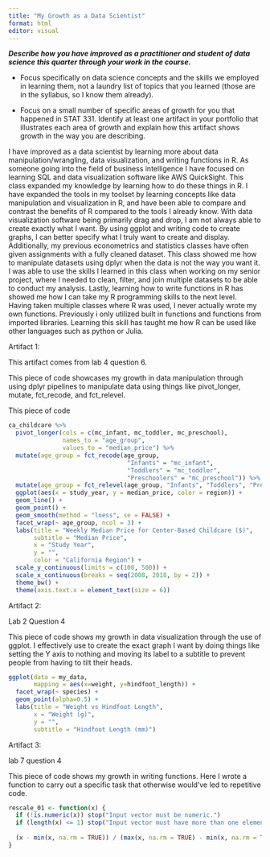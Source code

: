 ```yaml
---
title: "My Growth as a Data Scientist"
format: html
editor: visual
---
```


***Describe how you have improved as a practitioner and student of data science this quarter through your work in the course.***

-   Focus specifically on data science concepts and the skills we employed in learning them, not a laundry list of topics that you learned (those are in the syllabus, so I know them already).

-   Focus on a small number of specific areas of growth for you that happened in STAT 331. Identify at least one artifact in your portfolio that illustrates each area of growth and explain how this artifact shows growth in the way you are describing.

I have improved as a data scientist by learning more about data manipulation/wrangling, data visualization, and writing functions in R. As someone going into the field of business intelligence I have focused on learning SQL and data visualization software like AWS QuickSight. This class expanded my knowledge by learning how to do these things in R. I have expanded the tools in my toolset by learning concepts like data manipulation and visualization in R, and have been able to compare and contrast the benefits of R compared to the tools I already know. With data visualization software being primarily drag and drop, I am not always able to create exactly what I want. By using ggplot and writing code to create graphs, I can better specify what I truly want to create and display. Additionally, my previous econometrics and statistics classes have often given assignments with a fully cleaned dataset. This class showed me how to manipulate datasets using dplyr when the data is not the way you want it. I was able to use the skills I learned in this class when working on my senior project, where I needed to clean, filter, and join multiple datasets to be able to conduct my analysis. Lastly, learning how to write functions in R has showed me how I can take my R programming skills to the next level. Having taken multiple classes where R was used, I never actually wrote my own functions. Previously i only utilized built in functions and functions from imported libraries. Learning this skill has taught me how R can be used like other languages such as python or Julia.

Artifact 1:

This artifact comes from lab 4 question 6.

This piece of code showcases my growth in data manipulation through using dplyr pipelines to manipulate data using things like pivot_longer, mutate, fct_recode, and fct_relevel.

This piece of code

```r


ca_childcare %>%
  pivot_longer(cols = c(mc_infant, mc_toddler, mc_preschool), 
               names_to = "age_group", 
               values_to = "median_price") %>%
  mutate(age_group = fct_recode(age_group,
                                 "Infants" = "mc_infant",
                                 "Toddlers" = "mc_toddler",
                                 "Preschoolers" = "mc_preschool")) %>%
  mutate(age_group = fct_relevel(age_group, "Infants", "Toddlers", "Preschoolers")) %>%
  ggplot(aes(x = study_year, y = median_price, color = region)) +
  geom_line() +
  geom_point() +
  geom_smooth(method = "loess", se = FALSE) +
  facet_wrap(~ age_group, ncol = 3) +
  labs(title = "Weekly Median Price for Center-Based Childcare ($)",
       subtitle = "Median Price",
       x = "Study Year",
       y = "",
       color = "California Region") +
  scale_y_continuous(limits = c(100, 500)) + 
  scale_x_continuous(breaks = seq(2008, 2018, by = 2)) +
  theme_bw() +
  theme(axis.text.x = element_text(size = 6))

```

Artifact 2:

Lab 2 Question 4

This piece of code shows my growth in data visualization through the use of ggplot. I effectively use to create the exact graph I want by doing things like setting the Y axis to nothing and moving its label to a subtitle to prevent people from having to tilt their heads.

```r
ggplot(data = my_data,
       mapping = aes(x=weight, y=hindfoot_length)) +
  facet_wrap(~ species) +
  geom_point(alpha=0.5) + 
  labs(title = "Weight vs Hindfoot Length",
       x = "Weight (g)",
       y = "",
       subtitle = "Hindfoot Length (mm)")
```

Artifact 3:

lab 7 question 4

This piece of code shows my growth in writing functions. Here I wrote a function to carry out a specific task that otherwise would've led to repetitive code.

```r
rescale_01 <- function(x) {
  if (!is.numeric(x)) stop("Input vector must be numeric.")
  if (length(x) <= 1) stop("Input vector must have more than one element.")
  
  (x - min(x, na.rm = TRUE)) / (max(x, na.rm = TRUE) - min(x, na.rm = TRUE))
}
```
